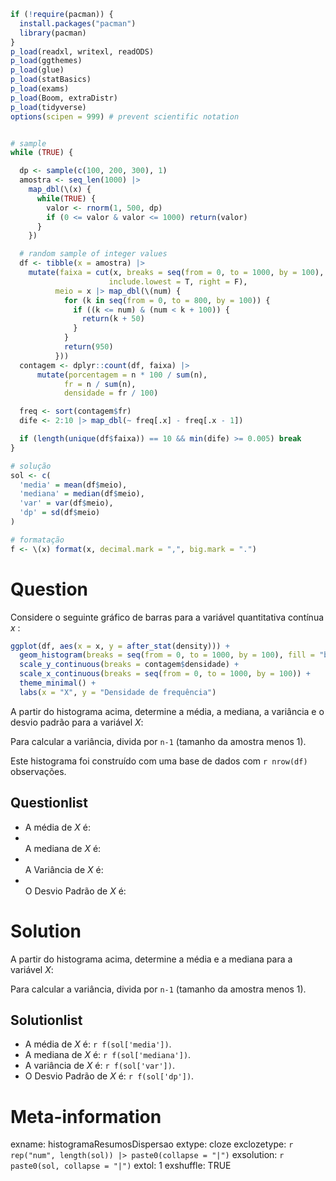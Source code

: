 ```{r dados, include=FALSE, message=FALSE} 
if (!require(pacman)) {
  install.packages("pacman")
  library(pacman)
}
p_load(readxl, writexl, readODS)
p_load(ggthemes)
p_load(glue)
p_load(statBasics)
p_load(exams)
p_load(Boom, extraDistr)
p_load(tidyverse)
options(scipen = 999) # prevent scientific notation


# sample
while (TRUE) {

  dp <- sample(c(100, 200, 300), 1)
  amostra <- seq_len(1000) |>
    map_dbl(\(x) {
      while(TRUE) {
        valor <- rnorm(1, 500, dp)
        if (0 <= valor & valor <= 1000) return(valor)
      }
    })

  # random sample of integer values
  df <- tibble(x = amostra) |>
    mutate(faixa = cut(x, breaks = seq(from = 0, to = 1000, by = 100),
                      include.lowest = T, right = F),
          meio = x |> map_dbl(\(num) {
            for (k in seq(from = 0, to = 800, by = 100)) {
              if ((k <= num) & (num < k + 100)) {
                return(k + 50)
              }
            }
            return(950)
          }))
  contagem <- dplyr::count(df, faixa) |>
      mutate(porcentagem = n * 100 / sum(n),
            fr = n / sum(n),
            densidade = fr / 100)

  freq <- sort(contagem$fr)
  dife <- 2:10 |> map_dbl(~ freq[.x] - freq[.x - 1])

  if (length(unique(df$faixa)) == 10 && min(dife) >= 0.005) break
}

# solução
sol <- c(
  'media' = mean(df$meio),
  'mediana' = median(df$meio),
  'var' = var(df$meio),
  'dp' = sd(df$meio)
)

# formatação
f <- \(x) format(x, decimal.mark = ",", big.mark = ".")
```

Question
========
Considere o seguinte gráfico de barras para a variável quantitativa contínua _x_ :

```{r grafico, echo=FALSE, fig.cap=" "}
ggplot(df, aes(x = x, y = after_stat(density))) +
  geom_histogram(breaks = seq(from = 0, to = 1000, by = 100), fill = "blue") +
  scale_y_continuous(breaks = contagem$densidade) +
  scale_x_continuous(breaks = seq(from = 0, to = 1000, by = 100)) +
  theme_minimal() +
  labs(x = "X", y = "Densidade de frequência")
```

A partir do histograma acima, determine a média, a mediana, a variância e o desvio padrão para a variável _X_:

Para calcular a variância, divida por `n-1` (tamanho da amostra menos 1).

Este histograma foi construído com uma base de dados com `r nrow(df)` observações.

Questionlist
------------


* A média de _X_ é: 
* <br>A mediana de _X_ é: 
* <br>A Variância de _X_ é: 
* <br>O Desvio Padrão de _X_ é: 

Solution
========

A partir do histograma acima, determine a média e a mediana para a variável _X_:


Para calcular a variância, divida por `n-1` (tamanho da amostra menos 1).

Solutionlist
------------


* A média de _X_ é: `r f(sol['media'])`.
* A mediana de _X_ é: `r f(sol['mediana'])`.
* A variância de _X_ é: `r f(sol['var'])`.
* O Desvio Padrão de _X_ é: `r f(sol['dp'])`.

Meta-information
================
exname: histogramaResumosDispersao
extype: cloze
exclozetype: `r rep("num", length(sol)) |> paste0(collapse = "|")`
exsolution: `r paste0(sol, collapse = "|")`
extol: 1
exshuffle: TRUE